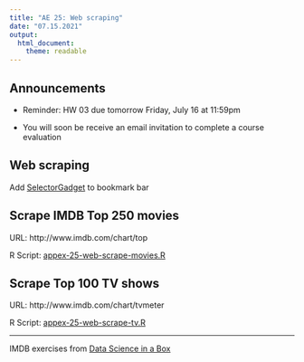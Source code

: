 ```yaml
---
title: "AE 25: Web scraping"
date: "07.15.2021"
output: 
  html_document: 
    theme: readable
---
```



## Announcements

- Reminder: HW 03 due tomorrow Friday, July 16 at 11:59pm

- You will soon be receive an email invitation to complete a course evaluation


## Web scraping 

Add [SelectorGadget](https://selectorgadget.com/) to bookmark bar 

## Scrape IMDB Top 250 movies

URL: http://www.imdb.com/chart/top

R Script: [appex-25-web-scrape-movies.R](appex25-web-scrape-movies.R)

## Scrape Top 100 TV shows

URL: http://www.imdb.com/chart/tvmeter

R Script: [appex-25-web-scrape-tv.R](appex25-web-scrape-tv.R)


<hr>

IMDB exercises from [Data Science in a Box](https://datasciencebox.org/)